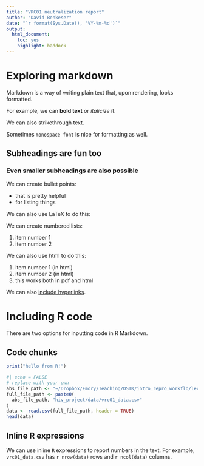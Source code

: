 ```yaml
---
title: "VRC01 neutralization report"
author: "David Benkeser"
date: "`r format(Sys.Date(), '%Y-%m-%d')`"
output:
  html_document:
    toc: yes
    highlight: haddock
---
```


# Exploring markdown

Markdown is a way of writing plain text that, upon rendering, looks formatted.

For example, we can __bold text__ or *italicize* it.

We can also ~~strikethrough text~~.

Sometimes `monospace font` is nice for formatting as well.

## Subheadings are fun too

### Even smaller subheadings are also possible

We can create bullet points:

* that is pretty helpful
* for listing things

We can also use LaTeX to do this: \begin{itemize}
  \item LaTeX is pretty helpful
  \item for listing things too!
  \item This only works if rendering to pdf
\end{itemize}

We can create numbered lists:

1. item number 1
2. item number 2

We can also use html to do this:

<ol>
  <li>item number 1 (in html)</li>
  <li>item number 2 (in html)</li>
  <li>this works both in pdf and html</li>
</ol>

We can also [include hyperlinks](www.emory.edu).

# Including R code

There are two options for inputting code in R Markdown.

## Code chunks

```r
print("hello from R!")
```

```r
#| echo = FALSE
# replace with your own
abs_file_path <- "~/Dropbox/Emory/Teaching/DSTK/intro_repro_workflo/lectures/04_rmarkdown/"
full_file_path <- paste0(
  abs_file_path, "hiv_project/data/vrc01_data.csv"
)
data <- read.csv(full_file_path, header = TRUE)
head(data)
```

## Inline R expressions

We can use inline `R` expressions to report numbers in the text. For example, `vrc01_data.csv` has `r nrow(data)` rows and `r ncol(data)` columns.
